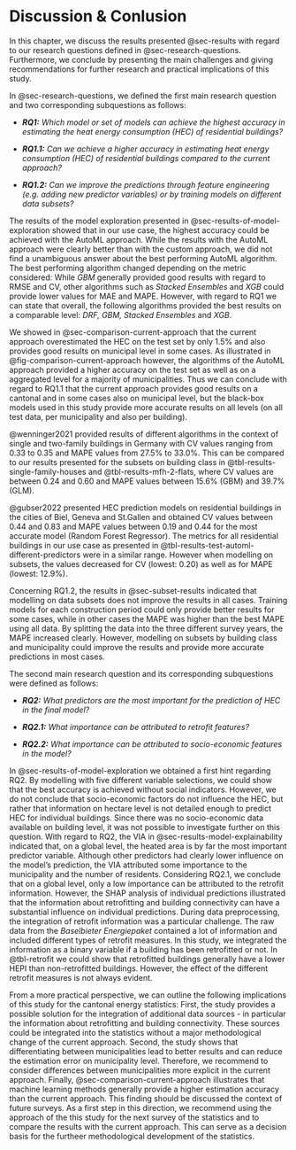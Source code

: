 # Discussion & Conlusion {#sec-discussion}

In this chapter, we discuss the results presented @sec-results with regard to our research questions defined in @sec-research-questions. Furthermore, we conclude by presenting the main challenges and giving recommendations for further research and practical implications of this study.

In @sec-research-questions, we defined the first main research question and two corresponding subquestions as follows:

-   ***RQ1:** Which model or set of models can achieve the highest accuracy in estimating the heat energy consumption (HEC) of residential buildings?*

-   ***RQ1.1:** Can we achieve a higher accuracy in estimating heat energy consumption (HEC) of residential buildings compared to the current approach?*

-   ***RQ1.2:** Can we improve the predictions through feature engineering (e.g. adding new predictor variables) or by training models on different data subsets?*

The results of the model exploration presented in @sec-results-of-model-exploration showed that in our use case, the highest accuracy could be achieved with the AutoML approach. While the results with the AutoML approach were clearly better than with the custom approach, we did not find a unambiguous answer about the best performing AutoML algorithm. The best performing algorithm changed depending on the metric considered: While *GBM* generally provided good results with regard to RMSE and CV, other algorithms such as *Stacked Ensembles* and *XGB* could provide lower values for MAE and MAPE. However, with regard to RQ1 we can state that overall, the following algorithms provided the best results on a comparable level: *DRF, GBM, Stacked Ensembles* and *XGB*.

We showed in @sec-comparison-current-approach that the current approach overestimated the HEC on the test set by only 1.5% and also provides good results on municipal level in some cases. As illustrated in @fig-comparison-current-approach however, the algorithms of the AutoML approach provided a higher accuracy on the test set as well as on a aggregated level for a majority of municipalities. Thus we can conclude with regard to RQ1.1 that the current approach provides good results on a cantonal and in some cases also on municipal level, but the black-box models used in this study provide more accurate results on all levels (on all test data, per municipality and also per building).

@wenninger2021 provided results of different algorithms in the context of single and two-family buildings in Germany with CV values ranging from 0.33 to 0.35 and MAPE values from 27.5% to 33.0%. This can be compared to our results presented for the subsets on building class in @tbl-results-single-family-houses and @tbl-results-mfh-2-flats, where CV values are between 0.24 and 0.60 and MAPE values between 15.6% (GBM) and 39.7% (GLM).

@gubser2022 presented HEC prediction models on residential buildings in the cities of Biel, Geneva and St.Gallen and obtained CV values between 0.44 and 0.83 and MAPE values between 0.19 and 0.44 for the most accurate model (Random Forest Regressor). The metrics for all residential buildings in our use case as presented in @tbl-results-test-automl-different-predictors were in a similar range. However when modelling on subsets, the values decreased for CV (lowest: 0.20) as well as for MAPE (lowest: 12.9%).

Concerning RQ1.2, the results in @sec-subset-results indicated that modelling on data subsets does not improve the results in all cases. Training models for each construction period could only provide better results for some cases, while in other cases the MAPE was higher than the best MAPE using all data. By splitting the data into the three different survey years, the MAPE increased clearly. However, modelling on subsets by building class and municipality could improve the results and provide more accurate predictions in most cases.

The second main research question and its corresponding subquestions were defined as follows:

-   ***RQ2:** What predictors are the most important for the prediction of HEC in the final model?*

-   ***RQ2.1:** What importance can be attributed to retrofit features?*

-   ***RQ2.2:** What importance can be attributed to socio-economic features in the model?*

In @sec-results-of-model-exploration we obtained a first hint regarding RQ2. By modelling with five different variable selections, we could show that the best accuracy is achieved without social indicators. However, we do not conclude that socio-economic factors do not influence the HEC, but rather that information on hectare level is not detailed enough to predict HEC for individual buildings. Since there was no socio-economic data available on building level, it was not possible to investigate further on this question. With regard to RQ2, the VIA in @sec-results-model-explainability indicated that, on a global level, the heated area is by far the most important predictor variable. Although other predictors had clearly lower influence on the model's prediction, the VIA attributed some importance to the municipality and the number of residents. Considering RQ2.1, we conclude that on a global level, only a low importance can be attributed to the retrofit information. However, the SHAP analysis of individual predictions illustrated that the information about retrofitting and building connectivity can have a substantial influence on individual predictions. During data preprocessing, the integration of retrofit information was a particular challenge. The raw data from the *Baselbieter Energiepaket* contained a lot of information and included different types of retrofit measures. In this study, we integrated the information as a binary variable if a building has been retrofitted or not. In @tbl-retrofit we could show that retrofitted buildings generally have a lower HEPI than non-retrofitted buildings. However, the effect of the different retrofit measures is not always evident.

From a more practical perspective, we can outline the following implications of this study for the cantonal energy statistics: First, the study provides a possible solution for the integration of additional data sources - in particular the information about retrofitting and building connectivity. These sources could be integrated into the statistics without a major methodological change of the current approach. Second, the study shows that differentiating between municipalities lead to better results and can reduce the estimation error on municipality level. Therefore, we recommend to consider differences between municipalities more explicit in the current approach. Finally, @sec-comparison-current-approach illustrates that machine learning methods generally provide a higher estimation accuracy than the current approach. This finding should be discussed the context of future surveys. As a first step in this direction, we recommend using the approach of the this study for the next survey of the statistics and to compare the results with the current approach. This can serve as a decision basis for the furtheer methodological development of the statistics.
